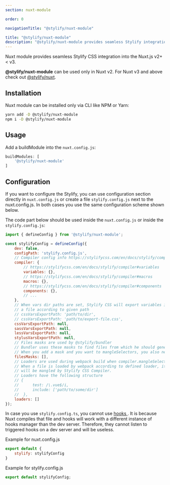```yaml
---
section: nuxt-module

order: 0

navigationTitle: "@stylify/nuxt-module"

title: "@stylify/nuxt-module"
description: "@stylify/nuxt-module provides seamless Stylify integration into the Nuxt.js v2."
---
```


Nuxt module provides seamless Stylify CSS integration into the Nuxt.js v2+ < v3.

<StackBlitzLink link="stylify-nuxtjs-template" />

<Note><strong>@stylify/nuxt-module</strong> can be used only in Nuxt v2. For Nuxt v3 and above check out [@stylify/nuxt](/en/docs/nuxt).</Note>

<DocsSection>
<div slot="description">

## Installation
Nuxt module can be installed only via CLI like NPM or Yarn:

</div>
<div slot="code">

```bash
yarn add -D @stylify/nuxt-module
npm i -D @stylify/nuxt-module
```

</div>
</DocsSection>

<DocsSection>
<div slot="description">

## Usage
Add a buildModule into the `nuxt.config.js`:

</div>
<div slot="code">

```javascript
buildModules: [
	'@stylify/nuxt-module'
]
```

</div>
</DocsSection>

## Configuration

If you want to configure the Stylify, you can use configuration section directly in `nuxt.config.js` or create a file `stylify.config.js` next to the nuxt.config.js. In both cases you use the same configuration scheme shown below.

The code part below should be used inside the `nuxt.config.js` or inside the `stylify.config.js`:
```javascript
import { defineConfig } from '@stylify/nuxt-module';

const stylifyConfig = defineConfig({
	dev: false,
	configPath: 'stylify.config.js',
	// Compiler config info https://stylifycss.com/en/docs/stylify/compiler#configuration
	compiler: {
		// https://stylifycss.com/en/docs/stylify/compiler#variables
		variables: {},
		// https://stylifycss.com/en/docs/stylify/compiler#macros
		macros: {},
		// https://stylifycss.com/en/docs/stylify/compiler#components
		components: {},
		// ...
	},
	// When vars dir paths are set, Stylify CSS will export variables into
	// a file according to given path
	// cssVarsExportPath: 'path/to/dir',
	// cssVarsExportPath: 'path/to/export-file.css',
	cssVarsExportPath: null,
	sassVarsExportPath: null,
	lessVarsExportPath: null,
	stylusVarsExportPath: null,
	// Files masks are used by @stylify/bundler
	// Bundler uses these masks to find files from which he should generate CSS
	// When you add a mask and you want to mangleSelectors, you also need to add appropriate loader. See below
	filesMasks: [],
	// Loaders are used during webpack build when compiler.mangleSelectors are set to true and when nuxt runs production build
	// When a file is loaded by webpack according to defined loader, its content
	// will be mangled by Stylify CSS Compiler.
	// Loaders have the following structure
	// {
	//		test: /\.vue$/i,
	//		include: ['path/to/some/dir']
	//	},
	loaders: []
});
```

<Note>In case you use `stylify.config.ts`, you cannot use [hooks ](/en/docs/stylify/compiler#hooks). It is because Nuxt compiles that file and hooks will work with a different instance of hooks manager than the dev server. Therefore, they cannot listen to triggered hooks on a dev server and will be useless.</Note>

Example for nuxt.config.js
```javascript
export default {
	stylify: stylifyConfig
}
```

Example for stylify.config.js
```javascript
export default stylifyConfig;
```

<WhereToNext packageName={null} />
